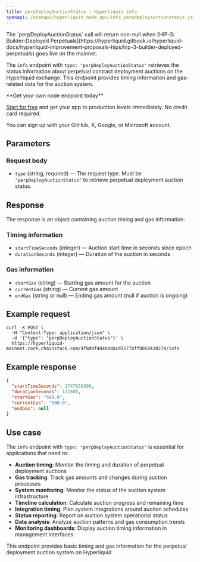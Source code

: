 ```yaml
---
title: perpDeployAuctionStatus | Hyperliquid info
openapi: /openapi/hyperliquid_node_api/info_perpdeployauctionstatus.json post /4f8d8f4040bdacd1577bff8058438274/info
---
```


<Note>
The `perpDeployAuctionStatus` call will return non-null when [HIP-3: Builder-Deployed Perpetuals](https://hyperliquid.gitbook.io/hyperliquid-docs/hyperliquid-improvement-proposals-hips/hip-3-builder-deployed-perpetuals) goes live on the mainnet.
</Note>

The `info` endpoint with `type: "perpDeployAuctionStatus"` retrieves the status information about perpetual contract deployment auctions on the Hyperliquid exchange. This endpoint provides timing information and gas-related data for the auction system.

<Check>
**Get your own node endpoint today**

[Start for free](https://console.chainstack.com/) and get your app to production levels immediately. No credit card required.

You can sign up with your GitHub, X, Google, or Microsoft account.
</Check>

## Parameters

### Request body

* `type` (string, required) — The request type. Must be `"perpDeployAuctionStatus"` to retrieve perpetual deployment auction status.

## Response

The response is an object containing auction timing and gas information:

### Timing information

* `startTimeSeconds` (integer) — Auction start time in seconds since epoch
* `durationSeconds` (integer) — Duration of the auction in seconds

### Gas information

* `startGas` (string) — Starting gas amount for the auction
* `currentGas` (string) — Current gas amount
* `endGas` (string or null) — Ending gas amount (null if auction is ongoing)

## Example request

```shell Shell
curl -X POST \
  -H "Content-Type: application/json" \
  -d '{"type": "perpDeployAuctionStatus"}' \
  https://hyperliquid-mainnet.core.chainstack.com/4f8d8f4040bdacd1577bff8058438274/info
```

## Example response

```json
{
  "startTimeSeconds": 1747656000,
  "durationSeconds": 111600,
  "startGas": "500.0",
  "currentGas": "500.0",
  "endGas": null
}
```

## Use case

The `info` endpoint with `type: "perpDeployAuctionStatus"` is essential for applications that need to:

* **Auction timing**: Monitor the timing and duration of perpetual deployment auctions
* **Gas tracking**: Track gas amounts and changes during auction processes
* **System monitoring**: Monitor the status of the auction system infrastructure
* **Timeline calculation**: Calculate auction progress and remaining time
* **Integration timing**: Plan system integrations around auction schedules
* **Status reporting**: Report on auction system operational status
* **Data analysis**: Analyze auction patterns and gas consumption trends
* **Monitoring dashboards**: Display auction timing information in management interfaces

This endpoint provides basic timing and gas information for the perpetual deployment auction system on Hyperliquid.
